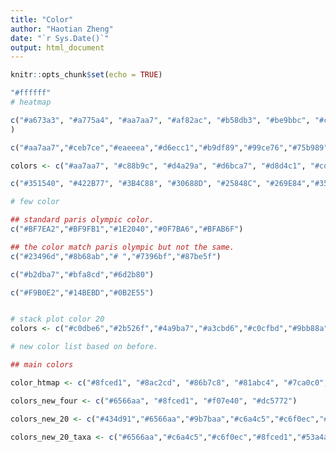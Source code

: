 ```yaml
---
title: "Color"
author: "Haotian Zheng"
date: "`r Sys.Date()`"
output: html_document
---
```


```r
knitr::opts_chunk$set(echo = TRUE)
```

```r
"#ffffff"
# heatmap

c("#a673a3", "#a775a4", "#aa7aa7", "#af82ac", "#b58db3", "#be9bbc", "#c6a9c6", "#ceb7ce", "#d5c3d5", "#dcd0dd", "#e3dce4", "#e8e7e9", "#eaeeea", "#e9f1e6", "", "#e1f0d6", "#dbeecb", "#d6ecc1", "#d1eab6", "#cbe8aa", "#c5e59d", "#bfe292", "#b9df89", "#b3dc82", "#add97d", "#a6d579", "#a0d277", "#99ce76", "#92ca77", "#8bc67b", "#83c280", "#7cbd85", "#75b989", "#6eb58c", "#67b090", "#60ac93", "#59a795", "#54a296", "#509d95", "#4d9793", "#4a9190", "#478c8c", "#458689", "#428085", "#407981", "#3d737d", "#3b6e79", "#3a6a77", "#396876", "#396775"
)

c("#aa7aa7","#ceb7ce","#eaeeea","#d6ecc1","#b9df89","#99ce76","#75b989","#54a296","#458689","#3a6a77")

colors <- c("#aa7aa7", "#c88b9c", "#d4a29a", "#d6bca7", "#d8d4c1", "#cdd2c2", "#c4cfc3", "#beccc5", "#9cb3ad", "#7a9b99", "#598287", "#3a6a77")

c("#351540", "#422B77", "#3B4C88", "#30688D", "#25848C", "#269E84","#35B777", "#72CB54", "#B3DB37", "#F8E620")

# few color

## standard paris olympic color.
c("#BF7EA2","#BF9FB1","#1E2040","#0F7BA6","#BFAB6F")

## the color match paris olympic but not the same.
c("#23496d","#8b68ab","# ","#7396bf","#87be5f")

c("#b2dba7","#bfa8cd","#6d2b80")

c("#F9B0E2","#14BEBD","#0B2E55")


# stack plot color 20
colors <- c("#c0dbe6","#2b526f","#4a9ba7","#a3cbd6","#c0cfbd","#9bb88a","#7b9b64","#d0cab7","#c6a4c5","#9b7baa","#7a7aaf","#434d91","#5284a2","#82b4c8","#9d795d","#d1b49a","#fff08c","#e1834e","#cd6073","#ffc7c9","#969696","#d1d9e2")

# new color list based on before.

## main colors

color_htmap <- c("#8fced1", "#8ac2cd", "#86b7c8", "#81abc4", "#7ca0c0", "#7894bb", "#7389b7", "#6e7db3", "#6a72ae", "#6566aa")

colors_new_four <- c("#6566aa", "#8fced1", "#f07e40", "#dc5772")

colors_new_20 <- c("#434d91","#6566aa","#9b7baa","#c6a4c5","#c6f0ec","#8fced1","#53a4a6","#d0cab7","#c0dbe6","#509d95","#75b989","#92ca77","#d6ecc1","#e7ee9f","#f7ded5","#faaf7f","#f07e40","#dc5772","#ebc1d1","#f9e7e7","#969696","#d1d9e2")

colors_new_20_taxa <- c("#6566aa","#c6a4c5","#c6f0ec","#8fced1","#53a4a6","#d0cab7","#c0dbe6","#9bb88a","#75b989","#92ca77","#d6ecc1","#e7ee9f","#f7ded5","#faaf7f","#f07e40","#dc5772","#ebc1d1","#f9e7e7","#decba1","#d4888b","#969696","#d1d9e2")

```
